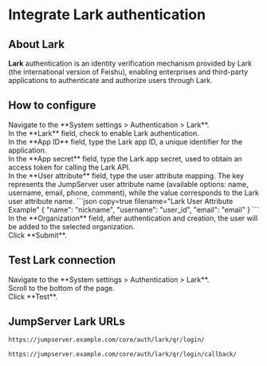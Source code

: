 # Integrate Lark authentication <Icon name="xpack"/>

## About Lark

**Lark** authentication is an identity verification mechanism provided by Lark (the international version of Feishu), enabling enterprises and third-party applications to authenticate and authorize users through Lark. 

## How to configure

<Steps>

<div>
<Nav name="system-settings" />
</div>

<div>
Navigate to the **System settings > Authentication > Lark**.
</div>

<div>
In the **Lark** field, check to enable Lark authentication.
</div>

<div>
In the **App ID** field, type the Lark app ID, a unique identifier for the application.
</div>

<div>
In the **App secret** field, type the Lark app secret, used to obtain an access token for calling the Lark API.
</div>

<div>
In the **User attribute** field, type the user attribute mapping. The key represents the JumpServer user attribute name (available options: name, username, email, phone, comment), while the value corresponds to the Lark user attribute name.
```json copy=true filename="Lark User Attribute Example"
{
  "name": "nickname",
  "username": "user_id",
  "email": "email"
}
```
</div>

<div>
In the **Organization** field, after authentication and creation, the user will be added to the selected organization.
</div>

<div>
Click **Submit**.
</div>

</Steps>

## Test Lark connection

<Steps>

<div>
<Nav name="system-settings" />
</div>

<div>
Navigate to the **System settings > Authentication > Lark**.
</div>

<div>
Scroll to the bottom of the page.
</div>

<div>
Click **Test**.
</div>
</Steps>

## JumpServer Lark URLs

```md filename="QR Login URL"
https://jumpserver.example.com/core/auth/lark/qr/login/
```

```md filename="QR Login Success Callback URL"
https://jumpserver.example.com/core/auth/lark/qr/login/callback/
```
